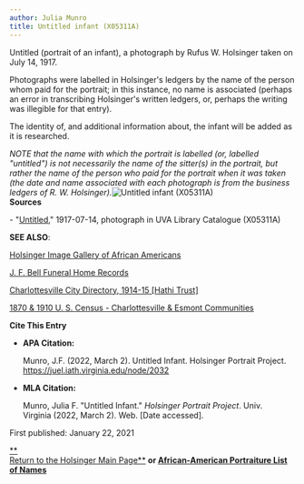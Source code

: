 ```yaml
---
author: Julia Munro
title: Untitled infant (X05311A)
---
```

Untitled (portrait of an infant), a photograph by Rufus W. Holsinger taken on July 14, 1917.

Photographs were labelled in Holsinger's ledgers by the name of the person whom paid for the portrait; in this instance, no name is associated (perhaps an error in transcribing Holsinger's written ledgers, or, perhaps the writing was illegible for that entry).

The identity of, and additional information about, the infant will be added as it is researched.

_NOTE that the name with which the portrait is labelled (or, labelled "untitled") is not necessarily the name of the sitter(s) in the portrait, but rather the name of the person who paid for the portrait when it was taken (the date and name associated with each photograph is from the business ledgers of R. W. Holsinger)._![Untitled infant (X05311A)](https://iiif.lib.virginia.edu/iiif/uva-lib:1048230/full/778,561/0/default.jpg "Untitled infant (X05311A)")   
**Sources**

\- "[Untitled](https://v3.lib.virginia.edu/sources/images/items/uva-lib:1048230 "Untitled infant (X05311A)")," 1917-07-14, photograph in UVA Library Catalogue (X05311A)

**SEE ALSO**:

[Holsinger Image Gallery of African Americans](http://rwholsingerphotos.org/images.php "Holsinger Image Gallery of African Americans")

[J. F. Bell Funeral Home Records](http://www2.vcdh.virginia.edu/afam/raceandplace/perl_scripts/funeral_search.html "J. F. Bell Funeral Home Database")

[Charlottesville City Directory, 1914-15 \[Hathi Trust\]](https://catalog.hathitrust.org/Record/101954103 "Charlottesville City Directory, 1914-15") 

[1870 & 1910 U. S. Census - Charlottesville & Esmont Communities](http://www2.vcdh.virginia.edu/afam/raceandplace/census/search_both.html "1870 & 1910 U. S. Census: Charlottesville and Esmont Communities")

**Cite This Entry**

*   **APA Citation:**
    
    Munro, J.F. (2022, March 2). Untitled Infant. Holsinger Portrait Project. https://juel.iath.virginia.edu/node/2032
    
*   **MLA Citation:**
    
    Munro, Julia F. "Untitled Infant." _Holsinger Portrait Project_. Univ. Virginia (2022, March 2). Web. \[Date accessed\].
    

  
First published: January 22, 2021

[**  
Return to the Holsinger Main Page**](http://juel.iath.virginia.edu/node/980) **or [African-American Portraiture List of Names](http://juel.iath.virginia.edu/node/996)**
